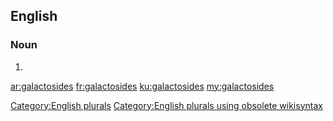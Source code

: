 ==English==

===Noun===
{{head|en}}

# {{plural of|galactoside}}

[[Category:English plurals]][[Category:English plurals using obsolete wikisyntax]]

[[ar:galactosides]]
[[fr:galactosides]]
[[ku:galactosides]]
[[my:galactosides]]